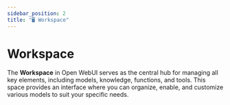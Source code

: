 ```yaml
---
sidebar_position: 2
title: "🖥️ Workspace"
---
```


# Workspace
The **Workspace** in Open WebUI serves as the central hub for managing all key elements, including models, knowledge, functions, and tools. 
This space provides an interface where you can organize, enable, and customize various models to suit your specific needs.